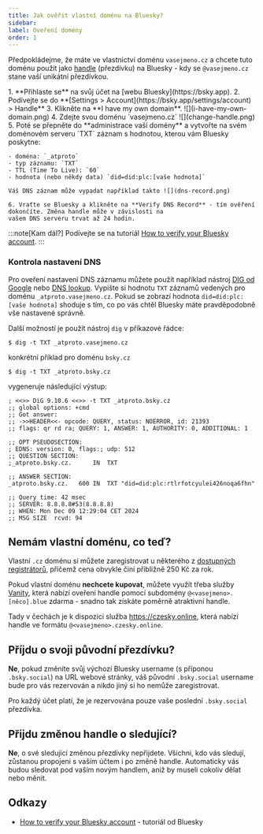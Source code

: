```yaml
---
title: Jak ověřit vlastní doménu na Bluesky?
sidebar:
label: Oveření domény
order: 1
---
```




Předpokládejme, že máte ve vlastnictví doménu `vasejmeno.cz` a chcete tuto doménu použít jako [handle](/definice/handle)
(přezdívku) na Bluesky - kdy se `@vasejmeno.cz` stane vaší unikátní přezdívkou.

<Steps>
	1. **Přihlaste se** na svůj účet na [webu Bluesky](https://bsky.app).
	2. Podívejte se do **[Settings > Account](https://bsky.app/settings/account) > Handle**
	3. Klikněte na **I have my own domain**. ![](i-have-my-own-domain.png)
	4. Zdejte svou doménu `vasejmeno.cz` ![](change-handle.png)
	5. Poté se přepněte do **administrace vaší domény** a vytvořte na svém doménovém serveru `TXT` záznam s hodnotou,
	kterou
	vám Bluesky poskytne:

	- doména: `_atproto`
	- typ záznamu: `TXT`
	- TTL (Time To Live): `60`
	- hodnota (nebo někdy data) `did=did:plc:[vaše hodnota]`

	Váš DNS záznam může vypadat například takto ![](dns-record.png)

	6. Vraťte se Bluesky a klikněte na **Verify DNS Record** - tím ověření dokončíte. Změna handle může v závislosti na
	vašem DNS serveru trvat až 24 hodin.
</Steps>

:::note[Kam dál?]
Podívejte se na tutoriál
[How to verify your Bluesky account](https://bsky.social/about/blog/4-28-2023-domain-handle-tutorial).
:::

### Kontrola nastavení DNS

Pro oveření nastavení DNS záznamu můžete použít například nástroj
[DIG od Google](https://toolbox.googleapps.com/apps/dig/#TXT/) nebo [DNS lookup](https://dnslookup.online/txt/). Vypište
si hodnotu `TXT` záznamů vedených pro doménu `_atproto.vasejmeno.cz`. Pokud se zobrazí hodnota
`did=did:plc:[vaše hodnota]` shoduje s tím, co po vás chtěl Bluesky máte pravděpodobně vše nastavené správně.

Další možností je použít nástroj `dig` v příkazové řádce:

```shell
$ dig -t TXT _atproto.vasejmeno.cz
```

konkrétní příklad pro doménu `bsky.cz`

```shell
$ dig -t TXT _atproto.bsky.cz
```

vygeneruje následující výstup:

```text {13}
; <<>> DiG 9.10.6 <<>> -t TXT _atproto.bsky.cz
;; global options: +cmd
;; Got answer:
;; ->>HEADER<<- opcode: QUERY, status: NOERROR, id: 21393
;; flags: qr rd ra; QUERY: 1, ANSWER: 1, AUTHORITY: 0, ADDITIONAL: 1

;; OPT PSEUDOSECTION:
; EDNS: version: 0, flags:; udp: 512
;; QUESTION SECTION:
;_atproto.bsky.cz.		IN	TXT

;; ANSWER SECTION:
_atproto.bsky.cz.	600	IN	TXT	"did=did:plc:rtlrfotcyulei426noqa6fhn"

;; Query time: 42 msec
;; SERVER: 8.8.8.8#53(8.8.8.8)
;; WHEN: Mon Dec 09 12:29:04 CET 2024
;; MSG SIZE  rcvd: 94
```

## Nemám vlastní doménu, co teď?

Vlastní `.cz` doménu si můžete zaregistrovat u některého z [dostupných registrátorů](https://www.nic.cz/whois/registrars/),
přičemž cena obvykle činí přibližně 250&nbsp;Kč za rok.

Pokud vlastní doménu **nechcete kupovat**, můžete využít třeba služby [Vanity](https://vanity.blue/),
která nabízí oveření handle pomocí subdomény `@<vasejmeno>.[něco].blue` zdarma - snadno tak získáte poměrně atraktivní
handle.

Tady v čechách je k dispozici služba https://czesky.online, která nabízí handle ve formátu `@<vasejmeno>.czesky.online`.

## Příjdu o svoji původní přezdívku?

**Ne**, pokud změníte svůj výchozí Bluesky username (s příponou `.bsky.social`) na URL webové stránky,
váš původní `.bsky.social` username bude pro vás rezervován a nikdo jiný si ho nemůže zaregistrovat.

Pro každý účet platí, že je rezervována pouze vaše poslední `.bsky.social` přezdívka.

## Přijdu změnou handle o sledující?

**Ne**, o své sledující změnou přezdívky nepřijdete. Všichni, kdo vás sledují, zůstanou propojeni s vaším účtem i po
změně handle. Automaticky vás budou sledovat pod vaším novým handlem, aniž by museli cokoliv dělat nebo měnit.

## Odkazy

- [How to verify your Bluesky account](https://bsky.social/about/blog/4-28-2023-domain-handle-tutorial) - tutoriál
od Bluesky